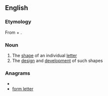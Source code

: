 ==English==

===Etymology===
From {{term|letter}} + {{term|form}}.

===Noun===
{{wikipedia}}
{{en-noun}}

# The [[shape]] of an individual [[letter]]
# The [[design]] and [[development]] of such shapes

===Anagrams===
* {{alphagram|eeflmorrtt}}
* [[form letter#English|form letter]]